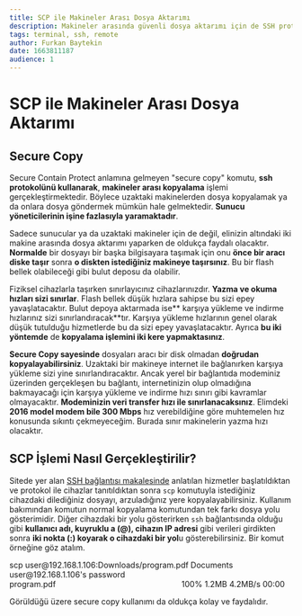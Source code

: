 ```yaml
---
title: SCP ile Makineler Arası Dosya Aktarımı
description: Makineler arasında güvenli dosya aktarımı için de SSH protokolünü kullanabileceğinizi biliyor muydunuz?
tags: terminal, ssh, remote
author: Furkan Baytekin
date: 1663811187
audience: 1
---
```



# SCP ile Makineler Arası Dosya Aktarımı

## Secure Copy

Secure Contain Protect anlamına gelmeyen "secure copy" komutu, **ssh protokolünü kullanarak**, **makineler arası kopyalama** işlemi gerçekleştirmektedir. Böylece uzaktaki makinelerden dosya kopyalamak ya da onlara dosya göndermek mümkün hale gelmektedir. **Sunucu yöneticilerinin işine fazlasıyla yaramaktadır**.

Sadece sunucular ya da uzaktaki makineler için de değil, elinizin altındaki iki makine arasında dosya aktarımı yaparken de oldukça faydalı olacaktır. **Normalde** bir dosyayı bir başka bilgisayara taşımak için onu **önce bir aracı diske taşır** sonra **o diskten istediğiniz makineye taşırsınız**. Bu bir flash bellek olabileceği gibi bulut deposu da olabilir.

Fiziksel cihazlarla taşırken sınırlayıcınız cihazlarınızdır. **Yazma ve okuma hızları sizi sınırlar**. Flash bellek düşük hızlara sahipse bu sizi epey yavaşlatacaktır. Bulut depoya aktarmada ise** karşıya yükleme ve indirme hızlarınız sizi sınırlandıracak**tır. Karşıya yükleme hızlarının genel olarak düşük tutulduğu hizmetlerde bu da sizi epey yavaşlatacaktır. Ayrıca **bu iki yöntemde** de **kopyalama işlemini iki kere yapmaktasınız**.

**Secure Copy sayesinde** dosyaları aracı bir disk olmadan **doğrudan kopyalayabilirsiniz**. Uzaktaki bir makineye internet ile bağlanırken karşıya yükleme sizi yine sınırlandıracaktır. Ancak yerel bir bağlantıda modeminiz üzerinden gerçekleşen bu bağlantı, internetinizin olup olmadığına bakmayacağı için karşıya yükleme ve indirme hızı sınırı gibi kavramlar olmayacaktır. **Modeminizin veri transfer hızı ile sınırlanacaksınız**. Elimdeki **2016 model modem bile 300 Mbps** hız verebildiğine göre muhtemelen hız konusunda sıkıntı çekmeyeceğim. Burada sınır makinelerin yazma hızı olacaktır.

## SCP İşlemi Nasıl Gerçekleştirilir?

Sitede yer alan [SSH bağlantısı makalesinde](/makale/rehber/uzaktaki_makineyi_ssh_protokolu_ile_yonetin) anlatılan hizmetler başlatıldıktan ve protokol ile cihazlar tanıtıldıktan sonra `scp` komutuyla istediğiniz cihazdaki dilediğiniz dosyayı, arzuladığınız yere kopyalayabilirsiniz. Kullanım bakımından komutun normal kopyalama komutundan tek farkı dosya yolu gösterimidir. Diğer cihazdaki bir yolu gösterirken `ssh` bağlantısında olduğu gibi **kullanıcı adı, kuyruklu a (@), cihazın IP adresi** gibi verileri girdikten sonra **iki nokta (:) koyarak o cihazdaki bir yol**u gösterebilirsiniz. Bir komut örneğine göz atalım.

<Window>
<Terminal>scp user@192.168.1.106:Downloads/program.pdf Documents</Terminal>
<Output>user@192.168.1.106&#39;s password<br />
program.pdf&emsp;&emsp;&emsp;&emsp;&emsp;&emsp;&emsp;&emsp;&emsp;&emsp;&emsp;&emsp;&emsp;&emsp;&emsp;&emsp;100% 1.2MB 4.2MB/s 00:00</Output>
</Window>

Görüldüğü üzere secure copy kullanımı da oldukça kolay ve faydalıdır.
